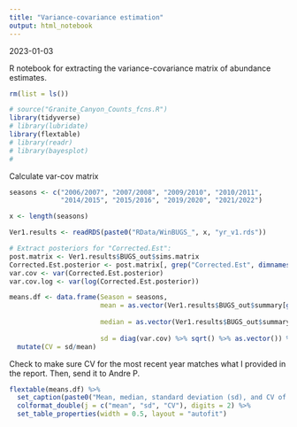 ```yaml
---
title: "Variance-covariance estimation"
output: html_notebook
---
```


2023-01-03

R notebook for extracting the variance-covariance matrix of abundance estimates.


```r
rm(list = ls())

# source("Granite_Canyon_Counts_fcns.R")
library(tidyverse)
# library(lubridate)
library(flextable)
# library(readr)
# library(bayesplot)
# 

```


Calculate var-cov matrix

```r
seasons <- c("2006/2007", "2007/2008", "2009/2010", "2010/2011",
             "2014/2015", "2015/2016", "2019/2020", "2021/2022")

x <- length(seasons)

Ver1.results <- readRDS(paste0("RData/WinBUGS_", x, "yr_v1.rds"))

# Extract posteriors for "Corrected.Est":
post.matrix <- Ver1.results$BUGS_out$sims.matrix
Corrected.Est.posterior <- post.matrix[, grep("Corrected.Est", dimnames(post.matrix)[[2]])]
var.cov <- var(Corrected.Est.posterior)
var.cov.log <- var(log(Corrected.Est.posterior))

means.df <- data.frame(Season = seasons,
                       mean = as.vector(Ver1.results$BUGS_out$summary[grep("Corrected.Est",
                                                                           dimnames(Ver1.results$BUGS_out$summary)[[1]]), "mean"]),
                       median = as.vector(Ver1.results$BUGS_out$summary[grep("Corrected.Est",
                                                                           dimnames(Ver1.results$BUGS_out$summary)[[1]]), "50%"]),
                       sd = diag(var.cov) %>% sqrt() %>% as.vector()) %>%
  mutate(CV = sd/mean)


```


Check to make sure CV for the most recent year matches what I provided in the report. Then, send it to Andre P.


```r
flextable(means.df) %>% 
  set_caption(paste0("Mean, median, standard deviation (sd), and CV of marginal posterior distribution of corrected abundance of gray whales from the visual surveys off Granite Canyon, CA."))  %>%
  colformat_double(j = c("mean", "sd", "CV"), digits = 2) %>%
  set_table_properties(width = 0.5, layout = "autofit")
```




